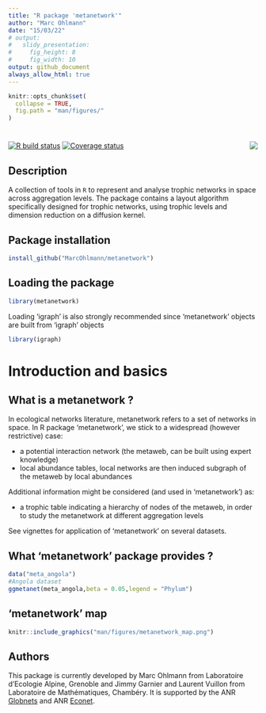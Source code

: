```yaml
---
title: "R package 'metanetwork'"
author: "Marc Ohlmann"
date: "15/03/22"
# output: 
#   slidy_presentation: 
#     fig_height: 8
#     fig_width: 10
output: github_document
always_allow_html: true
---
```


```r
knitr::opts_chunk$set(
  collapse = TRUE,
  fig.path = "man/figures/"
)
```

# <img src="man/figures/logo_metanetwork.png" align="right" />

<!-- badges: start -->
[![R build status](https://github.com/MarcOhlmann/metanetwork/actions/workflows/R-CMD-check.yaml/badge.svg)](https://github.com/MarcOhlmann/metanetwork/actions)
[![Coverage status](https://codecov.io/gh/MarcOhlmann/metanetwork/branch/main/graph/badge.svg)](https://codecov.io/github/MarcOhlmann/metanetwork?branch=main)
<!-- badges: end -->

## Description

A collection of tools in `R` to represent and analyse trophic networks in space across aggregation levels. The package contains a layout algorithm specifically designed for trophic networks, using trophic levels and dimension reduction on a diffusion kernel.

## Package installation

```r
install_github("MarcOhlmann/metanetwork")
```


## Loading the package
```r
library(metanetwork)
``` 

Loading 'igraph' is also strongly recommended  since 'metanetwork' objects are built from 'igraph' objects

```r
library(igraph)
```

# Introduction and basics

## What is a metanetwork ?

In ecological networks literature, metanetwork refers to a set of networks in space. In R package 'metanetwork', we stick to a widespread (however restrictive) case: 

* a potential interaction network (the metaweb, can be built using expert knowledge)
* local abundance tables, local networks are then induced subgraph of the metaweb by local abundances 

Additional information might be considered (and used in 'metanetwork') as:

* a trophic table indicating a hierarchy of nodes of the metaweb, in order to study the 
metanetwork at different aggregation levels

See vignettes for application of 'metanetwork' on several datasets.

## What 'metanetwork' package provides ?

```r
data("meta_angola")
#Angola dataset
ggmetanet(meta_angola,beta = 0.05,legend = "Phylum")
```

## 'metanetwork' map
```r
knitr::include_graphics("man/figures/metanetwork_map.png")
```

## Authors

This package is currently developed by Marc Ohlmann from Laboratoire d'Ecologie Alpine, Grenoble and Jimmy Garnier and Laurent Vuillon from Laboratoire de Mathématiques, Chambéry. It is supported by the ANR [Globnets](https://anr.fr/Projet-ANR-16-CE02-0009) and ANR [Econet](https://cmatias.perso.math.cnrs.fr/ANR_EcoNet.html).



